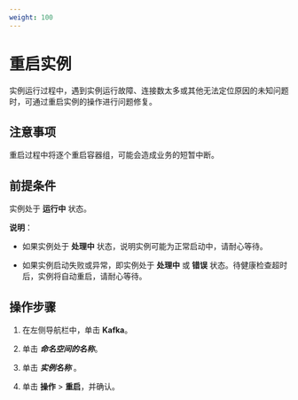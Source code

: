 ```yaml
---
weight: 100
---
```


# 重启实例


实例运行过程中，遇到实例运行故障、连接数太多或其他无法定位原因的未知问题时，可通过重启实例的操作进行问题修复。

## 注意事项

重启过程中将逐个重启容器组，可能会造成业务的短暂中断。

## 前提条件

实例处于 **运行中** 状态。

**说明**：

* 如果实例处于 **处理中** 状态，说明实例可能为正常启动中，请耐心等待。
    
    
* 如果实例启动失败或异常，即实例处于 **处理中** 或 **错误** 状态。待健康检查超时后，实例将自动重启，请耐心等待。


## 操作步骤

<Tabs>

<Tab label="Web Console">

1. 在左侧导航栏中，单击 **Kafka**。

2. 单击 ***命名空间的名称***。

2. 单击 ***实例名称*** 。
    
3. 单击 **操作** > **重启**，并确认。

</Tab>
</Tabs>
